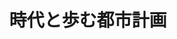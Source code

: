 ﻿---
title: "時代と歩む都市計画"
category: "その他"
vol: 54
interviewee: "中井 検裕 "
url: ""
tags: ["都市","景観"]
pdf: "54-3.pdf"
career: ""
preface: "時代を見つめ都市を描く中井より、都市の景観問題と都市縮小という二つの研究テーマを紹介。これからの都市と私たちの関係。たまには立ち止まって考えてみるのも悪くない。"
---
